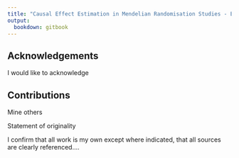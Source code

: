 ```yaml
---
title: "Causal Effect Estimation in Mendelian Randomisation Studies - Evaluating a Novel Bayesian Approach To Genetic Pleiotropy Versus Established Weighted Median Methodology"
output: 
  bookdown: gitbook
---
```




## Acknowledgements

I would like to acknowledge


## Contributions

Mine others

Statement of originality

I confirm that all work is my own except where indicated, that all sources are clearly referenced....
